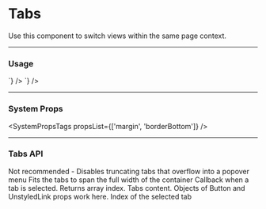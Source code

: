 
# Tabs

Use this component to switch views within the same page context.

---

### Usage

<!-- Responsive behavior is bugged here: UX-234 -->

<LiveCode>
  <LiveCode.Content
    title="Default Tabs"
    code={`
      <Tabs
        selected={1}
        tabs={[
          { content: 'Details' },
          { content: 'Sending Domains'},
          { content: 'Api Keys'},
          { content: 'Permissions'},
        ]}
      />
    `}
  />
  <LiveCode.Content
    title="Fitted Tabs"
    code={`
      <Tabs
        fitted  
        selected={1}
        tabs={[
          { content: 'Details' },
          { content: 'Sending Domains'},
          { content: 'Api Keys'},
          { content: 'Permissions'},
        ]}
      />
    `}
  />
</LiveCode>

---

### System Props

<SystemPropsTags propsList={['margin', 'borderBottom']} />

---

### Tabs API

<Prop name="disableResponsiveBehavior" type="bool">
  Not recommended - Disables truncating tabs that overflow into a popover menu
</Prop>
<Prop name="fitted" type="bool">
  Fits the tabs to span the full width of the container
</Prop>
<Prop name="onSelect" type="function">
  Callback when a tab is selected. Returns array index.
</Prop>
<Prop name="tabs" type="array">
  Tabs content. Objects of Button and UnstyledLink props work here.
</Prop>
<Prop name="selected" type="number" required>
  Index of the selected tab
</Prop>
